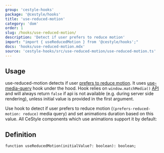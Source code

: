 ```yaml
---
group: 'cestyle-hooks'
package: '@cestyle/hooks'
title: 'use-reduced-motion'
category: 'dom'
order: 1
slug: /hooks/use-reduced-motion/
description: 'Detect if user prefers to reduce motion'
import: "import { useReducedMotion } from '@cestyle/hooks';"
docs: 'hooks/use-reduced-motion.mdx'
source: 'cestyle-hooks/src/use-reduced-motion/use-reduced-motion.ts'
---
```



## Usage

use-reduced-motion detects if user [prefers to reduce motion](https://developer.mozilla.org/en-US/docs/Web/CSS/@media/prefers-reduced-motion).
It uses [use-media-query](/hooks/use-media-query/) hook under the hood.
Hook relies on `window.matchMedia()` [API](https://developer.mozilla.org/en-US/docs/Web/API/Window/matchMedia)
and will always return `false` if api is not available (e.g. during server side rendering), unless initial value is provided in the first argument.

Use hook to detect if user prefers to reduce motion (`(prefers-reduced-motion: reduce)` media query) and set animations duration based on this value.
All CeStyle components which use animations support it by default:

<Demo data={HooksDemos.useReducedMotionDemo} />

## Definition

```tsx
function useReducedMotion(initialValue?: boolean): boolean;
```
